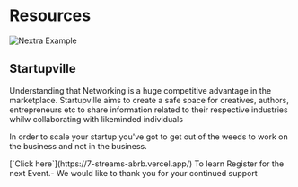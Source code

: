 
# Resources

<Bleed>![Nextra Example](../public/demooo.png)</Bleed>

## Startupville 

Understanding that Networking is a huge competitive advantage in the marketplace. Startupville aims to create a safe space for creatives, authors, entrepreneurs etc to share information related to their respective industries whilw collaborating with likeminded individuals 

In order to scale your startup you've got to get out of the weeds to work on the business and not in the business.
 
<Callout>
[`Click here`](https://7-streams-abrb.vercel.app/) To learn Register for the next Event.- We would like to thank you for your continued support
</Callout>
